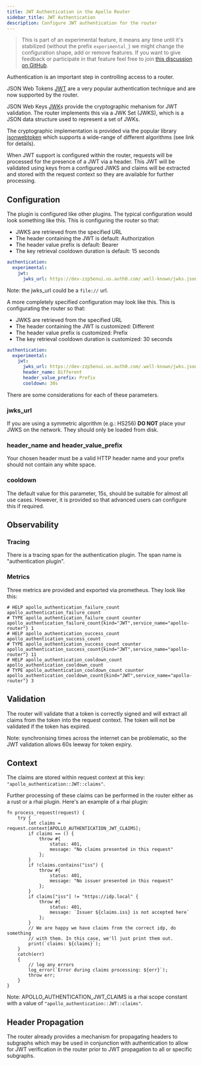 ```yaml
---
title: JWT Authentication in the Apollo Router
sidebar_title: JWT Authentication
description: Configure JWT authentication for the router
---
```


> This is part of an experimental feature, it means any time until it's stabilized (without the prefix `experimental_`) we might change the configuration shape,  add or remove features.
> If you want to give feedback or participate in that feature feel free to join [this discussion on GitHub](https://github.com/apollographql/router/discussions/2391).

Authentication is an important step in controlling access to a router.

JSON Web Tokens [JWT](https://www.rfc-editor.org/rfc/rfc7519) are a very popular authentication technique and are now supported by the router.

JSON Web Keys [JWK](https://www.rfc-editor.org/rfc/rfc7517)s provide the cryptographic mehanism for JWT validation. The router implements this via a JWK Set (JWKS), which is a JSON data structure used to represent a set of JWKs.

The cryptographic implementation is provided via the popular library [jsonwebtoken](https://crates.io/crates/jsonwebtoken) which supports a wide-range of different algorithms (see link for details).

When JWT support is configured within the router, requests will be processed for the presence of a JWT via a header. This JWT will be validated using keys from a configured JWKS and claims will be extracted and stored with the request context so they are available for further processing.

## Configuration

The plugin is configured like other plugins. The typical configuration would look something like this. This is configuring the router so that:
 - JWKS are retrieved from the specified URL
 - The header containing the JWT is default: Authorization
 - The header value prefix is default: Bearer
 - The key retrieval cooldown duration is default: 15 seconds

```yaml title="typical.yaml"
authentication:
  experimental:
    jwt:
      jwks_url: https://dev-zzp5enui.us.auth0.com/.well-known/jwks.json
```

Note: the jwks_url could be a `file://` url.

A more completely specified configuration may look like this. This is configurating the router so that:

 - JWKS are retrieved from the specified URL
 - The header containing the JWT is customized: Different
 - The header value prefix is customized: Prefix
 - The key retrieval cooldown duration is customized: 30 seconds

```yaml title="complete.yaml"
authentication:
  experimental:
    jwt:
      jwks_url: https://dev-zzp5enui.us.auth0.com/.well-known/jwks.json
      header_name: Different
      header_value_prefix: Prefix
      cooldown: 30s
```

There are some considerations for each of these parameters.

### jwks_url

If you are using a symmetric algorithm (e.g.: HS256) **DO NOT** place your JWKS on the network. They should only be loaded from disk.

### header_name and header_value_prefix

Your chosen header must be a valid HTTP header name and your prefix should not contain any white space.

### cooldown

The default value for this parameter, 15s, should be suitable for almost all use cases. However, it is provided so that advanced users can configure this if required.

## Observability

### Tracing

There is a tracing span for the authentication plugin. The span name is "authentication plugin".

### Metrics

Three metrics are provided and exported via prometheus. They look like this:

```
# HELP apollo_authentication_failure_count apollo_authentication_failure_count
# TYPE apollo_authentication_failure_count counter
apollo_authentication_failure_count{kind="JWT",service_name="apollo-router"} 1
# HELP apollo_authentication_success_count apollo_authentication_success_count
# TYPE apollo_authentication_success_count counter
apollo_authentication_success_count{kind="JWT",service_name="apollo-router"} 11
# HELP apollo_authentication_cooldown_count apollo_authentication_cooldown_count
# TYPE apollo_authentication_cooldown_count counter
apollo_authentication_cooldown_count{kind="JWT",service_name="apollo-router"} 3
```

## Validation

The router will validate that a token is correctly signed and will extract all claims from the token into the request context. The token will not be validated if the token has expired. 

Note: synchronising times across the internet can be problematic, so the JWT validation allows 60s leeway for token expiry.

## Context

The claims are stored within request context at this key: `"apollo_authentication::JWT::claims"`.

Further processing of these claims can be performed in the router either as a rust or a rhai plugin. Here's an example of a rhai plugin:

```rhai title="jwt_claims.rhai"
fn process_request(request) {
    try {
        let claims = request.context[APOLLO_AUTHENTICATION_JWT_CLAIMS];
        if claims == () {
            throw #{
                status: 401,
                message: "No claims presented in this request"
            };
        }
        if !claims.contains("iss") {
            throw #{
                status: 401,
                message: "No issuer presented in this request"
            };
        }
        if claims["iss"] != "https://idp.local" {
            throw #{
                status: 401,
                message: `Issuer ${claims.iss} is not accepted here`
            };
        }
        // We are happy we have claims from the correct idp, do something
        // with them. In this case, we'll just print them out.
        print(`claims: ${claims}`);
    }
    catch(err)
    {
        // log any errors
        log_error(`Error during claims processing: ${err}`);
        throw err;
    }
}
```

Note: APOLLO_AUTHENTICATION_JWT_CLAIMS is a rhai scope constant with a value of `"apollo_authentication::JWT::claims"`.

## Header Propagation

The router already provides a mechanism for propagating headers to subgraphs which may be used in conjunction with authentication to allow for JWT verification in the router prior to JWT propagation to all or specific subgraphs.
